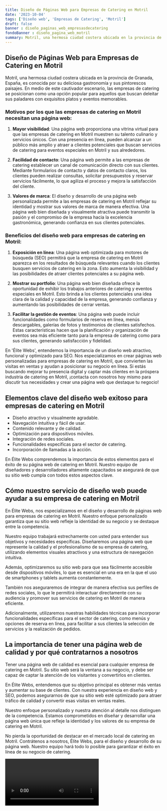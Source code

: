 ```yaml
---
title: Diseño de Páginas Web para Empresas de Catering en Motril
date: '2023-10-04'
tags: ['Diseño web', 'Empresas de Catering', 'Motril']
draft: false
banner : diseño_paginas_web_empresasdecatering
fondoBanner : diseño_pagina_web_motril
summary: Motril, una hermosa ciudad costera ubicada en la provincia de Granada, España, es conocida por su deliciosa gastronomía y sus pintorescos paisajes. En medio de este cautivador escenario, las empresas de catering se posicionan como una opción popular para aquellos que buscan deleitar sus paladares con exquisitos platos y eventos memorables.
---
```


## Diseño de Páginas Web para Empresas de Catering en Motril

Motril, una hermosa ciudad costera ubicada en la provincia de Granada, España, es conocida por su deliciosa gastronomía y sus pintorescos paisajes. En medio de este cautivador escenario, las empresas de catering se posicionan como una opción popular para aquellos que buscan deleitar sus paladares con exquisitos platos y eventos memorables.

### Motivos por los que las empresas de catering en Motril necesitan una página web:

1. **Mayor visibilidad**: Una página web proporciona una vitrina virtual para que las empresas de catering en Motril muestren su talento culinario y servicios únicos. Con una presencia en línea, pueden alcanzar a un público más amplio y atraer a clientes potenciales que buscan servicios de catering para eventos especiales en Motril y sus alrededores.

2. **Facilidad de contacto**: Una página web permite a las empresas de catering establecer un canal de comunicación directo con sus clientes. Mediante formularios de contacto y datos de contacto claros, los clientes pueden realizar consultas, solicitar presupuestos y reservar servicios fácilmente, lo que agiliza el proceso y mejora la satisfacción del cliente.

3. **Valores de marca**: El diseño y desarrollo de una página web personalizada permite a las empresas de catering en Motril reflejar su identidad y mostrar sus valores de marca de manera efectiva. Una página web bien diseñada y visualmente atractiva puede transmitir la pasión y el compromiso de la empresa hacia la excelencia gastronómica, generando confianza en sus clientes potenciales.

### Beneficios del diseño web para empresas de catering en Motril:

1. **Exposición en línea**: Una página web optimizada para motores de búsqueda (SEO) permitirá que la empresa de catering en Motril aparezca en los resultados de búsqueda relevantes cuando los clientes busquen servicios de catering en la zona. Esto aumenta la visibilidad y las posibilidades de atraer clientes potenciales a su página web.

2. **Mostrar su portfolio**: Una página web bien diseñada ofrece la oportunidad de exhibir los trabajos anteriores de catering y eventos especiales en Motril. Esto brinda a los clientes potenciales una idea clara de la calidad y capacidad de la empresa, generando confianza y aumentando las posibilidades de cerrar ventas.

3. **Facilitar la gestión de eventos**: Una página web puede incluir funcionalidades como formularios de reserva en línea, menús descargables, galerías de fotos y testimonios de clientes satisfechos. Estas características hacen que la planificación y organización de eventos sea más eficiente tanto para la empresa de catering como para sus clientes, generando satisfacción y fidelidad.

En 'Élite Webs', entendemos la importancia de un diseño web atractivo, funcional y optimizado para SEO. Nos especializamos en crear páginas web personalizadas para empresas de catering en Motril, que convierten las visitas en ventas y ayudan a posicionar su negocio en línea. Si estás buscando mejorar tu presencia digital y captar más clientes en la próspera industria de catering en Motril, ¡contacta con nosotros hoy mismo para discutir tus necesidades y crear una página web que destaque tu negocio!

<GifSeo />

<Cta />

## Elementos clave del diseño web exitoso para empresas de catering en Motril

- Diseño atractivo y visualmente agradable.
- Navegación intuitiva y fácil de usar.
- Contenido relevante y de calidad.
- Optimización para dispositivos móviles.
- Integración de redes sociales.
- Funcionalidades específicas para el sector de catering.
- Incorporación de llamadas a la acción.

En Élite Webs comprendemos la importancia de estos elementos para el éxito de su página web de catering en Motril. Nuestro equipo de diseñadores y desarrolladores altamente capacitados se asegurará de que su sitio web cumpla con todos estos aspectos clave.

## Cómo nuestro servicio de diseño web puede ayudar a su empresa de catering en Motril

En Élite Webs, nos especializamos en el diseño y desarrollo de páginas web para empresas de catering en Motril. Nuestro enfoque personalizado garantiza que su sitio web refleje la identidad de su negocio y se destaque entre la competencia.

Nuestro equipo trabajará estrechamente con usted para entender sus objetivos y necesidades específicas. Diseñaremos una página web que represente la calidad y el profesionalismo de su empresa de catering, utilizando elementos visuales atractivos y una estructura de navegación intuitiva.

Además, optimizaremos su sitio web para que sea fácilmente accesible desde dispositivos móviles, lo que es esencial en una era en la que el uso de smartphones y tablets aumenta constantemente.

También nos aseguraremos de integrar de manera efectiva sus perfiles de redes sociales, lo que le permitirá interactuar directamente con su audiencia y promover sus servicios de catering en Motril de manera eficiente.

Adicionalmente, utilizaremos nuestras habilidades técnicas para incorporar funcionalidades específicas para el sector de catering, como menús y opciones de reserva en línea, para facilitar a sus clientes la selección de servicios y la realización de pedidos.

## La importancia de tener una página web de calidad y por qué contratarnos a nosotros

Tener una página web de calidad es esencial para cualquier empresa de catering en Motril. Su sitio web será la ventana a su negocio, y debe ser capaz de captar la atención de los visitantes y convertirlos en clientes.

En Élite Webs, entendemos que su objetivo principal es obtener más ventas y aumentar su base de clientes. Con nuestra experiencia en diseño web y SEO, podemos asegurarnos de que su sitio web esté optimizado para atraer tráfico de calidad y convertir esas visitas en ventas reales.

Nuestro enfoque personalizado y nuestra atención al detalle nos distinguen de la competencia. Estamos comprometidos en diseñar y desarrollar una página web única que refleje la identidad y los valores de su empresa de catering en Motril.

No pierda la oportunidad de destacar en el mercado local de catering en Motril. Contrátenos a nosotros, Élite Webs, para el diseño y desarrollo de su página web. Nuestro equipo hará todo lo posible para garantizar el éxito en línea de su negocio de catering.

<Video />

<CtaBot job='Empresas de Catering' city='Motril'/>

<Gmaps query='Motril+españa+maps' />